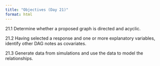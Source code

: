 ```yaml
---
title: "Objectives (Day 21)"
format: html
---
```


21.1 Determine whether a proposed graph is directed and acyclic.

21.2 Having selected a response and one or more explanatory variables, identify other DAG notes as covariates. 

21.3 Generate data from simulations and use the data to model the relationships.
